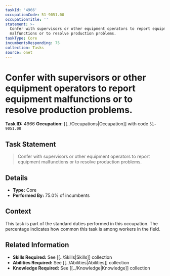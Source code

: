 ```yaml
---
taskId: '4966'
occupationCode: 51-9051.00
occupationTitle: ''
statement: >-
  Confer with supervisors or other equipment operators to report equipment
  malfunctions or to resolve production problems.
taskType: Core
incumbentsResponding: 75
collection: Tasks
source: onet
---
```

# Confer with supervisors or other equipment operators to report equipment malfunctions or to resolve production problems.

**Task ID:** 4966
**Occupation:** [[../Occupations|Occupation]] with code `51-9051.00`

## Task Statement

> Confer with supervisors or other equipment operators to report equipment malfunctions or to resolve production problems.

## Details

- **Type:** Core
- **Performed By:** 75.0% of incumbents

## Context

This task is part of the standard duties performed in this occupation. The percentage indicates how common this task is among workers in the field.

## Related Information

- **Skills Required:** See [[../Skills|Skills]] collection
- **Abilities Required:** See [[../Abilities|Abilities]] collection
- **Knowledge Required:** See [[../Knowledge|Knowledge]] collection

